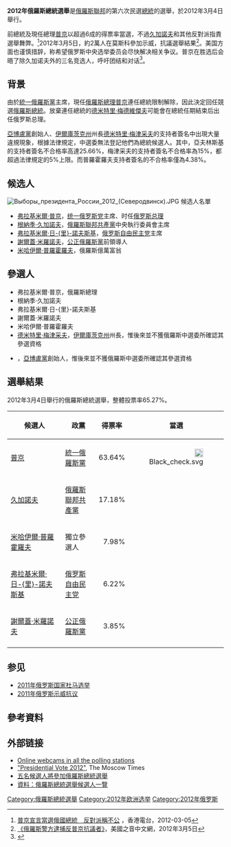{{Infobox Election
|election_name = 2012年俄羅斯總統選舉
|country = Russia
|type = presidential
|ongoing = no
|party = no
|previous_election = 2008年俄羅斯總統選舉
|previous_year = 2008年
|next_election = 2018年俄羅斯總統選舉
|next_year = 2018年
|election_date = 2012年3月4日
|turnout = 65.25% 
|image1 = [[File:Vladimir_Putin-5_edit.jpg|100px]]
|colour1 = 
|nominee1 = [[弗拉基米爾·普京|弗拉基米爾·普京]]
| party1 = 统一俄罗斯党
|popular_vote1 = '''46,602,075'''
|percentage1 = '''63.6%'''
|image2 = [[File:Gennady_Zyuganov_2012-05-01.jpg|100px]]
|colour2 = 
|nominee2 = [[根納季·安德烈耶維奇·久加諾夫|根納季·久加諾夫]]
| party2 = 俄罗斯共產黨
|popular_vote2 = 12,318,353
|percentage2 = 17.18%
|image5 = [[File:Siergiej_Mironow.jpg|100px]]
|colour5 = 
|nominee5 = [[謝爾蓋·米羅諾夫|謝爾蓋·米羅諾夫]]
| party5 = 公正俄罗斯党
|popular_vote5 = 2,763,955
|percentage5 = 3.85%
|image4 =[[File:Wladimir_Schirinowski_cropped.jpg|100px]]
|colour4 = 
|nominee4 = [[弗拉基米爾·日里諾夫斯基|弗拉基米爾·日-{里}-諾夫斯基]]
| party4 = 俄罗斯自由民主党
|popular_vote4 = 4,458,103
|percentage4 = 6.22%
|image3 =[[File:Prokhorov.jpg|100px]]
|colour3 = 
|nominee3 = [[米哈伊爾·普羅霍羅夫|米哈伊爾·普羅霍羅夫]]
|party3 = 无党籍
|popular_vote3 = 5,722,508
|percentage3 = 7.98%
| map_image = Russian presidential election results by federal subject, 2012.svg
| map_size  = 400px
| map_caption = {{legend|#0053A0|[[弗拉基米尔·普京|弗拉基米尔·普京]]胜出的联邦主体}}
|title = 總統
|before_election = [[德米特里·阿纳托里耶维奇·梅德维杰夫|梅德維傑夫]]
|before_party=统一俄罗斯党
|after_election = [[弗拉基米爾·普京|普京]]
|after_party=统一俄罗斯党
}}
'''2012年俄羅斯總統選舉'''是[[俄羅斯聯邦|俄羅斯聯邦]]的第六次民選[[俄羅斯總統|總統]]的選舉，於2012年3月4日舉行。

前總統及現任總理[[弗拉基米爾·普京|普京]]以超過6成的得票率當選，不過[[久加諾夫|久加諾夫]]和其他反對派指責選舉舞弊。<ref>[http://rthk.hk/rthk/news/expressnews/20120305/news_20120305_55_823271.htm 普京宣言當選俄國總統　反對派稱不公] {{Wayback|url=http://rthk.hk/rthk/news/expressnews/20120305/news_20120305_55_823271.htm |date=20120325225043 }}，香港電台，2012-03-05</ref>2012年3月5日，約2萬人在莫斯科參加示威，抗議選舉結果<ref>[http://www.voanews.com/chinese/news/20120305-russia-election-update-141455473.html 《俄羅斯警方逮捕反普京抗議者》]，美國之音中文網，2012年3月5日</ref>。美国方面也谨慎措辞，称希望俄罗斯中央选举委员会尽快解决相关争议。普京在胜选后会晤了除久加诺夫外的三名竞选人，呼吁团结和对话<ref>{{cite web|language=Zh-hans|url=http://news.ifeng.com/world/special/2012eluosidaxuan/content-4/detail_2012_03/06/12985345_0.shtml|title=普京会晤三名竞选对手 俄共领导人拒绝到场|publisher=凤凰资讯|date=2012年3月6日|accessdate=2012-03-06|archive-date=2019-02-16|archive-url=https://web.archive.org/web/20190216015035/http://news.ifeng.com/world/special/2012eluosidaxuan/content-4/detail_2012_03/06/12985345_0.shtml|dead-url=no}}</ref>。

== 背景 ==
由於[[統一俄羅斯黨|統一俄羅斯黨]]主席，現任[[俄羅斯總理|俄羅斯總理]][[普京|普京]]連任總統限制解除，因此決定回任競選[[俄羅斯總統|俄羅斯總統]]。放棄連任總統的[[德米特里·梅德維傑夫|德米特里·梅德維傑夫]]可能會在總統任期結束后出任俄罗斯总理。

[[亞博盧黨|亞博盧黨]]創始人{{link-en|尼古拉·亞夫林斯基|Nicolai Levashov}}、[[伊爾庫茨克州|伊爾庫茨克州]]州長[[德米特里·梅津采夫|德米特里·梅津采夫]]的支持者簽名中出現大量違規現象，根據法律規定，中選委無法登記他們為總統候選人。其中，亞夫林斯基的支持者簽名不合格率高達25.66%，梅津采夫的支持者簽名不合格率為15%，都超過法律規定的5%上限。而普羅霍羅夫支持者簽名的不合格率僅為4.38%。

== 候选人 ==
[[File:Выборы_президента_России_2012_(Северодвинск).JPG|thumb]]
候选人名單
* [[弗拉基米爾·普京|弗拉基米爾·普京]]，[[统一俄罗斯党|统一俄罗斯党]]主席、时任[[俄罗斯总理|俄罗斯总理]]
* [[根納季·久加諾夫|根納季·久加諾夫]]，[[俄羅斯聯邦共產黨|俄羅斯聯邦共產黨]]中央執行委員會主席
* [[弗拉基米爾·日里諾夫斯基|弗拉基米爾·日-{里}-諾夫斯基]]，[[俄罗斯自由民主党|俄罗斯自由民主党]]主席
* [[謝爾蓋·米羅諾夫|謝爾蓋·米羅諾夫]]，[[公正俄羅斯黨|公正俄羅斯黨]]前領導人
* [[米哈伊爾·普羅霍羅夫|米哈伊爾·普羅霍羅夫]]，俄羅斯億萬富翁

== 參選人 ==
* 弗拉基米爾·普京，俄羅斯總理
* 根納季·久加諾夫
* 弗拉基米爾·日-{里}-諾夫斯基
* 謝爾蓋·米羅諾夫
* 米哈伊爾·普羅霍羅夫
* [[德米特里·梅津采夫|德米特里·梅津采夫]]，[[伊爾庫茨克州|伊爾庫茨克州]]州長，惟後來並不獲俄羅斯中選委所確認其參選資格
* {{link-en|尼古拉·亞夫林斯基|Nicolai Levashov}}，[[亞博盧黨|亞博盧黨]]創始人，惟後來並不獲俄羅斯中選委所確認其參選資格

== 選舉結果 ==
2012年3月4日舉行的俄羅斯總統選舉，整體投票率65.27%。
{| class=wikitable style="text-align:right"
|-
!候選人
!政黨
!得票率
!當選
|-
|align=left| [[普京|普京]]
|align=left| [[統一俄羅斯黨|統一俄羅斯黨]]
| align="right" | 63.64%
| align="right" | [[File:Black_check.svg|20px]]
|-
|align=left| [[久加諾夫|久加諾夫]]
|align=left|[[俄羅斯聯邦共產黨|俄羅斯聯邦共產黨]]
| align="right" | 17.18%
| align="right" | 
|-
|align=left| [[米哈伊爾·普羅霍羅夫|米哈伊爾·普羅霍羅夫]]
|align=left|獨立參選人
| align="right" | 7.98%
| align="right" | 
|-
|align=left| [[弗拉基米爾·日里諾夫斯基|弗拉基米爾·日-{里}-諾夫斯基]]
|align=left|[[俄罗斯自由民主党|俄罗斯自由民主党]]
| align="right" | 6.22%
| align="right" | 
|-
|align=left| [[謝爾蓋·米羅諾夫|謝爾蓋·米羅諾夫]]
|align=left|[[公正俄羅斯黨|公正俄羅斯黨]]
| align="right" | 3.85%
| align="right" | 
|-
|}

== 参见 ==
*[[2011年俄罗斯国家杜马选举|2011年俄罗斯国家杜马选举]]
*[[2011年俄罗斯示威抗议|2011年俄罗斯示威抗议]]

== 參考資料 ==
{{Reflist}}

== 外部链接 ==
{{Commons category|Russian presidential elections, 2012}}
*[http://webvybory2012.ru Online webcams in all the polling stations]{{Wayback|url=http://webvybory2012.ru/ |date=20210118205846 }}
*[http://www.themoscowtimes.com/topics/presidential-vote-2012/452089.html "Presidential Vote 2012"]{{Wayback|url=http://www.themoscowtimes.com/topics/presidential-vote-2012/452089.html |date=20130225020906 }}, The Moscow Times
*[http://news.sina.com.tw/article/20120126/5667417.html 五名候選人將參加俄羅斯總統選舉]{{Wayback|url=http://news.sina.com.tw/article/20120126/5667417.html |date=20191102133740 }}
*[http://www.bbc.co.uk/zhongwen/trad/world_commentary/2012/02/120208_russia_candidates.shtml 資料：俄羅斯總統選舉候選人一覽]

{{俄罗斯选举}}
[[Category:俄羅斯總統選舉|Category:俄羅斯總統選舉]]
[[Category:2012年欧洲选举|Category:2012年欧洲选举]]
[[Category:2012年俄罗斯|Category:2012年俄罗斯]]